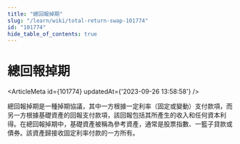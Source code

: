 ```yaml
---
title: "總回報掉期"
slug: "/learn/wiki/total-return-swap-101774"
id: "101774"
hide_table_of_contents: true
---
```



# 總回報掉期

<ArticleMeta id={101774} updatedAt={'2023-09-26 13:58:58'} />
<div className='border-solid border-b border-t-0 my-4 border-[var(--ifm-color-gray-300)]' />

總回報掉期是一種掉期協議，其中一方根據一定利率（固定或變動）支付款項，而另一方根據基礎資產的回報支付款項，該回報包括其所產生的收入和任何資本利得。在總回報掉期中，基礎資產被稱為參考資產，通常是股票指數、一籃子貸款或債券。該資產歸接收固定利率付款的一方所有。
